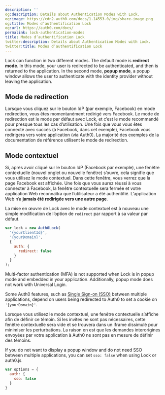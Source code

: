 ```yaml
---
description: ''
og:description: Details about Authentication Modes with Lock.
og:image: https://cdn2.auth0.com/docs/1.14553.0/img/share-image.png
og:title: Modes d’authentification Lock
og:url: https://auth0.com/docs/
permalink: lock-authentication-modes
title: Modes d’authentification Lock
twitter:description: Details about Authentication Modes with Lock.
twitter:title: Modes d’authentification Lock
---
```


Lock can function in two different modes. The default mode is **redirect mode**. In this mode, your user is redirected to be authenticated, and then is returned to the application. In the second mode, **popup mode**, a popup window allows the user to authenticate with the <Tooltip tip="Identity Provider (IdP): Service that stores and manages digital identities." cta="View Glossary" href="/docs/glossary?term=identity+provider">identity provider</Tooltip> without leaving the application.

## Mode de redirection

Lorsque vous cliquez sur le bouton IdP (par exemple, Facebook) en mode redirection, vous êtes momentanément redirigé vers Facebook. Le mode de redirection est le mode par défaut avec Lock, et c’est le mode recommandé pour presque tous les cas d’utilisation. Une fois que vous vous êtes connecté avec succès (à Facebook, dans cet exemple), Facebook vous redirigera vers votre application (via Auth0). La majorité des exemples de la documentation de référence utilisent le mode de redirection.

## Mode contextuel

Si, après avoir cliqué sur le bouton IdP (Facebook par exemple), une fenêtre contextuelle (nouvel onglet ou nouvelle fenêtre) s’ouvre, cela signifie que vous utilisez le mode contextuel. Dans cette fenêtre, vous verrez que la page Facebook est affichée. Une fois que vous aurez réussi à vous connecter à Facebook, la fenêtre contextuelle sera fermée et votre application Web reconnaîtra que l’utilisateur a été authentifié. L’application Web n’a **jamais été redirigée vers une autre page**.

La mise en œuvre de Lock avec le mode contextuel est à nouveau une simple modification de l’option de `redirect` par rapport à sa valeur par défaut.


```js lines
var lock = new Auth0Lock(
  '{yourClientId}',
  '{yourDomain}',
  {
    auth: {
      redirect: false
    }
  }
);
```

<Tooltip tip="Multi-factor authentication (MFA): User authentication process that uses a factor in addition to username and password such as a code via SMS." cta="View Glossary" href="/docs/glossary?term=Multi-factor+authentication">Multi-factor authentication</Tooltip> (MFA) is not supported when Lock is in popup mode and embedded in your application. Additionally, popup mode does not work with <Tooltip tip="Universal Login: Your application redirects to Universal Login, hosted on Auth0's Authorization Server, to verify a user's identity." cta="View Glossary" href="/docs/glossary?term=Universal+Login">Universal Login</Tooltip>.

Some Auth0 features, such as [Single Sign-on (SSO)](/docs/authenticate/single-sign-on) between multiple applications, depend on users being redirected to Auth0 to set a cookie on `'{yourDomain}'`.

Lorsque vous utilisez le mode contextuel, une fenêtre contextuelle s’affiche afin de définir ce témoin. Si les invites ne sont pas nécessaires, cette fenêtre contextuelle sera vide et se trouvera dans un iframe dissimulé pour minimiser les perturbations. La raison en est que les demandes interorigines envoyées par votre application à Auth0 ne sont pas en mesure de définir des témoins.

If you do not want to display a popup window and do not need <Tooltip tip="Single Sign-On (SSO): Service that, after a user logs into one applicaton, automatically logs that user in to other applications." cta="View Glossary" href="/docs/glossary?term=SSO">SSO</Tooltip> between multiple applications, you can set `sso: false` when using Lock or auth0.js.

```js lines
var options = {
  auth: {
    sso: false
  }
}
```
